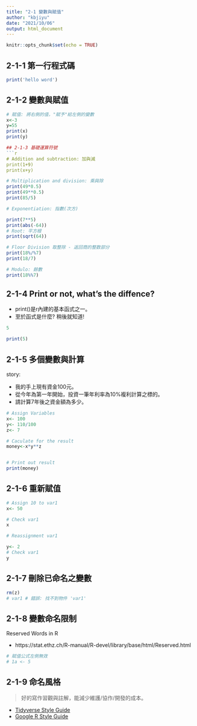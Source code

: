 ```yaml
---
title: "2-1 變數與賦值"
author: "kbjiyu"
date: "2021/10/06"
output: html_document
---
```


```r
knitr::opts_chunk$set(echo = TRUE)

```

## 2-1-1 第一行程式碼

```r
print('hello word')

```

## 2-1-2 變數與賦值

```r
# 賦值: 將右側的值，"賦予"給左側的變數
x<-3
y=55
print(x)
print(y)

## 2-1-3 基礎運算符號
```r
# Addition and subtraction: 加與減
print(1+9)
print(x+y)
```

```r
# Multiplication and division: 乘與除
print(49*0.5)
print(49**0.5)
print(85/5)
```

```r
# Exponentiation: 指數(次方)

print(7**5)
print(abs(-64))
# Root: 平方根
print(sqrt(64))

```

```r
# Floor Division 取整除 - 返回商的整数部分
print(18%/%7)
print(18/7)
```


```r
# Modulo: 餘數
print(18%%7)

```

## 2-1-4 Print or not, what's the diffence?

- print()是r內建的基本函式之一。
- 至於函式是什麼? 稍後就知道!

```r
5

```

```r
print(5)

```

## 2-1-5 多個變數與計算

story:

- 我的手上現有資金100元。
- 從今年為第一年開始，投資一筆年利率為10%複利計算之標的。
- 請計算7年後之資金額為多少。

```r

# Assign Variables
x<- 100
y<- 110/100
z<- 7

# Caculate for the result
money<-x*y**z


# Print out result
print(money)

```

## 2-1-6 重新賦值

```r
# Assign 10 to var1
x<- 50

# Check var1 
x

```

```r
# Reassignment var1

y<- 2
# Check var1
y

```

## 2-1-7 刪除已命名之變數

```r
rm(z)
# var1 # 錯誤: 找不到物件 'var1'

```

## 2-1-8 變數命名限制

Reserved Words in R

- https://stat.ethz.ch/R-manual/R-devel/library/base/html/Reserved.html

```r

# 賦值公式左側無效
# 1a <- 5
```

## 2-1-9 命名風格

> 好的寫作習觀與註解，能減少維護/協作/開發的成本。

- [Tidyverse Style Guide](https://style.tidyverse.org/index.html)
- [Google R Style Guide](http://web.stanford.edu/class/cs109l/unrestricted/resources/google-style.html)
